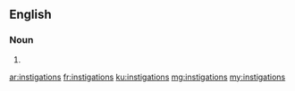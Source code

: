 ==English==

===Noun===
{{head|en}}

# {{plural of|instigation}}

[[ar:instigations]]
[[fr:instigations]]
[[ku:instigations]]
[[mg:instigations]]
[[my:instigations]]